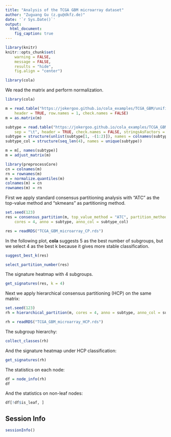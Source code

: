 ```yaml
---
title: "Analysis of the TCGA GBM microarray dataset"
author: "Zuguang Gu (z.gu@dkfz.de)"
date: '`r Sys.Date()`'
output:
  html_document:
    fig_caption: true
---
```


```r
library(knitr)
knitr::opts_chunk$set(
    warning = FALSE,
    message = FALSE,
    results = "hide",
    fig.align = "center")
```

```r
library(cola)
```

We read the matrix and perform normalization.


```r
library(cola)

m = read.table("https://jokergoo.github.io/cola_examples/TCGA_GBM/unifiedScaled.txt", 
    header = TRUE, row.names = 1, check.names = FALSE)
m = as.matrix(m)

subtype = read.table("https://jokergoo.github.io/cola_examples/TCGA_GBM/TCGA_unified_CORE_ClaNC840.txt", 
    sep = "\t", header = TRUE, check.names = FALSE, stringsAsFactors = FALSE)
subtype = structure(unlist(subtype[1, -(1:2)]), names = colnames(subtype)[-(1:2)])
subtype_col = structure(seq_len(4), names = unique(subtype))

m = m[, names(subtype)]
m = adjust_matrix(m)

library(preprocessCore)
cn = colnames(m)
rn = rownames(m)
m = normalize.quantiles(m)
colnames(m) = cn
rownames(m) = rn
```

First we apply standard consensus partitioning analysis with "ATC" as the top-value method
and "skmeans" as partitioning method.

```r
set.seed(123)
res = consensus_partition(m, top_value_method = "ATC", partition_method = "skmeans",
    cores = 4, anno = subtype, anno_col = subtype_col)
```

```r
res = readRDS("TCGA_GBM_microarray_CP.rds")
```

In the following plot, **cola** suggests 5 as the best number of subgroups, but
we select 4 as the best k because it gives more stable classification.

```r
suggest_best_k(res)
```

```r
select_partition_number(res)
```

The signature heatmap with 4 subgroups.

```r
get_signatures(res, k = 4)
```

Next we apply hierarchical consensus partitioning (HCP) on the same matrix:

```r
set.seed(123)
rh = hierarchical_partition(m, cores = 4, anno = subtype, anno_col = subtype_col)
```

```r
rh = readRDS("TCGA_GBM_microarray_HCP.rds")
```

The subgroup hierarchy:

```r
collect_classes(rh)
```

And the signature heatmap under HCP classification:

```r
get_signatures(rh)
```

The statistics on each node:

```r
df = node_info(rh)
df
```

And the statistics on non-leaf nodes:

```r
df[!df$is_leaf, ]
```

## Session Info

```r
sessionInfo()
```